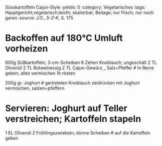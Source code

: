 Süsskartoffeln Cajun-Style
:yields: 0
:category: Vegetarisches
:tags: Hauptgericht;vegetarisch;leicht; skalierbar; Beilage; nur frisch; nur noch garen
:source: J.O., _5-Z-K_, S. 175

# Backoffen auf 180°C Umluft vorheizen
600g Süßkartoffeln; 3-cm-Scheiben
6 Zehen Knoblauch; ungeschält
2 TL Olivenöl
2 TL Rotweinessig
2 TL Cajun-Gewürz
_ Salz+Pfeffer
# In Reine geben, alles vermischen
  1h rösten

200g gr. Joghurt
# gerösteten Knoblauch zerdrücken
  mit Joghurt vermischen, salzen+pfeffern

# Servieren: Joghurt auf Teller verstreichen; Kartoffeln stapeln
1 EL Olivenöl
2 Frühlingszwiebeln; dünne Scheiben
# auf die Kartoffeln geben
